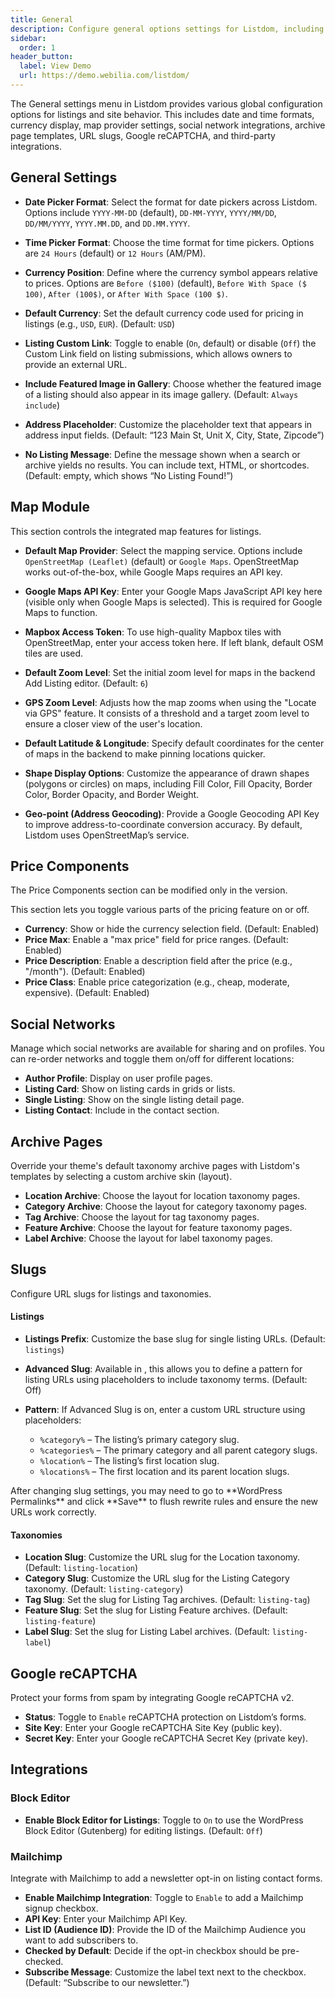 ```yaml
---
title: General
description: Configure general options settings for Listdom, including date/time formats, map providers, listing slugs, and more.
sidebar:
  order: 1
header_button:
  label: View Demo
  url: https://demo.webilia.com/listdom/
---
```


The General settings menu in Listdom provides various global configuration options for listings and site behavior. This includes date and time formats, currency display, map provider settings, social network integrations, archive page templates, URL slugs, Google reCAPTCHA, and third-party integrations.

## General Settings

- **Date Picker Format**: Select the format for date pickers across Listdom. Options include `YYYY-MM-DD` (default), `DD-MM-YYYY`, `YYYY/MM/DD`, `DD/MM/YYYY`, `YYYY.MM.DD`, and `DD.MM.YYYY`.

- **Time Picker Format**: Choose the time format for time pickers. Options are `24 Hours` (default) or `12 Hours` (AM/PM).

- **Currency Position**: Define where the currency symbol appears relative to prices. Options are `Before ($100)` (default), `Before With Space ($ 100)`, `After (100$)`, or `After With Space (100 $)`.

- **Default Currency**: Set the default currency code used for pricing in listings (e.g., `USD`, `EUR`). (Default: `USD`)

- **Listing Custom Link**: Toggle to enable (`On`, default) or disable (`Off`) the Custom Link field on listing submissions, which allows owners to provide an external URL.

- **Include Featured Image in Gallery**: Choose whether the featured image of a listing should also appear in its image gallery. (Default: `Always include`)

- **Address Placeholder**: Customize the placeholder text that appears in address input fields. (Default: “123 Main St, Unit X, City, State, Zipcode”)

- **No Listing Message**: Define the message shown when a search or archive yields no results. You can include text, HTML, or shortcodes. (Default: empty, which shows “No Listing Found!”)

## Map Module

This section controls the integrated map features for listings.

- **Default Map Provider**: Select the mapping service. Options include `OpenStreetMap (Leaflet)` (default) or `Google Maps`. OpenStreetMap works out-of-the-box, while Google Maps requires an API key.

- **Google Maps API Key**: Enter your Google Maps JavaScript API key here (visible only when Google Maps is selected). This is required for Google Maps to function.

- **Mapbox Access Token**: To use high-quality Mapbox tiles with OpenStreetMap, enter your access token here. If left blank, default OSM tiles are used.

- **Default Zoom Level**: Set the initial zoom level for maps in the backend Add Listing editor. (Default: `6`)

- **GPS Zoom Level**: Adjusts how the map zooms when using the "Locate via GPS" feature. It consists of a threshold and a target zoom level to ensure a closer view of the user's location.

- **Default Latitude & Longitude**: Specify default coordinates for the center of maps in the backend to make pinning locations quicker.

- **Shape Display Options**: Customize the appearance of drawn shapes (polygons or circles) on maps, including Fill Color, Fill Opacity, Border Color, Border Opacity, and Border Weight.

- **Geo-point (Address Geocoding)**: Provide a Google Geocoding API Key to improve address-to-coordinate conversion accuracy. By default, Listdom uses OpenStreetMap’s service.

## Price Components

<Aside type="note">
The Price Components section can be modified only in the <Badge text="Pro" /> version.
</Aside>

This section lets you toggle various parts of the pricing feature on or off.
- **Currency**: Show or hide the currency selection field. (Default: Enabled)
- **Price Max**: Enable a "max price" field for price ranges. (Default: Enabled)
- **Price Description**: Enable a description field after the price (e.g., "/month"). (Default: Enabled)
- **Price Class**: Enable price categorization (e.g., cheap, moderate, expensive). (Default: Enabled)

## Social Networks

Manage which social networks are available for sharing and on profiles. You can re-order networks and toggle them on/off for different locations:
- **Author Profile**: Display on user profile pages.
- **Listing Card**: Show on listing cards in grids or lists.
- **Single Listing**: Show on the single listing detail page.
- **Listing Contact**: Include in the contact section.

## Archive Pages

Override your theme's default taxonomy archive pages with Listdom's templates by selecting a custom archive skin (layout).
- **Location Archive**: Choose the layout for location taxonomy pages.
- **Category Archive**: Choose the layout for category taxonomy pages.
- **Tag Archive**: Choose the layout for tag taxonomy pages.
- **Feature Archive**: Choose the layout for feature taxonomy pages.
- **Label Archive**: Choose the layout for label taxonomy pages.

## Slugs

Configure URL slugs for listings and taxonomies.

#### Listings
- **Listings Prefix**: Customize the base slug for single listing URLs. (Default: `listings`)

- **Advanced Slug**: Available in <Badge text="Pro" />, this allows you to define a pattern for listing URLs using placeholders to include taxonomy terms. (Default: Off)

- **Pattern**: If Advanced Slug is on, enter a custom URL structure using placeholders:
  - `%category%` – The listing’s primary category slug.
  - `%categories%` – The primary category and all parent category slugs.
  - `%location%` – The listing’s first location slug.
  - `%locations%` – The first location and its parent location slugs.

<Aside type="tip">
After changing slug settings, you may need to go to **WordPress Permalinks** and click **Save** to flush rewrite rules and ensure the new URLs work correctly.
</Aside>

#### Taxonomies
- **Location Slug**: Customize the URL slug for the Location taxonomy. (Default: `listing-location`)
- **Category Slug**: Customize the URL slug for the Listing Category taxonomy. (Default: `listing-category`)
- **Tag Slug**: Set the slug for Listing Tag archives. (Default: `listing-tag`)
- **Feature Slug**: Set the slug for Listing Feature archives. (Default: `listing-feature`)
- **Label Slug**: Set the slug for Listing Label archives. (Default: `listing-label`)

## Google reCAPTCHA

Protect your forms from spam by integrating Google reCAPTCHA v2.
- **Status**: Toggle to `Enable` reCAPTCHA protection on Listdom’s forms.
- **Site Key**: Enter your Google reCAPTCHA Site Key (public key).
- **Secret Key**: Enter your Google reCAPTCHA Secret Key (private key).

## Integrations

### Block Editor
- **Enable Block Editor for Listings**: Toggle to `On` to use the WordPress Block Editor (Gutenberg) for editing listings. (Default: `Off`)

### Mailchimp
Integrate with Mailchimp to add a newsletter opt-in on listing contact forms.
- **Enable Mailchimp Integration**: Toggle to `Enable` to add a Mailchimp signup checkbox.
- **API Key**: Enter your Mailchimp API Key.
- **List ID (Audience ID)**: Provide the ID of the Mailchimp Audience you want to add subscribers to.
- **Checked by Default**: Decide if the opt-in checkbox should be pre-checked.
- **Subscribe Message**: Customize the label text next to the checkbox. (Default: “Subscribe to our newsletter.”)